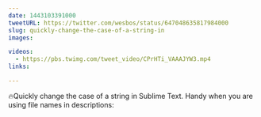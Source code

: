 ```yaml
---
date: 1443103391000
tweetURL: https://twitter.com/wesbos/status/647048635817984000
slug: quickly-change-the-case-of-a-string-in
images:

videos:
  - https://pbs.twimg.com/tweet_video/CPrHTi_VAAAJYW3.mp4
links:

---
```

🔥Quickly change the case of a string in Sublime Text. Handy when you are using file names in descriptions:
